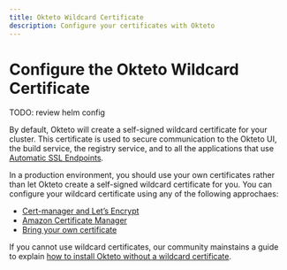```yaml
---
title: Okteto Wildcard Certificate
description: Configure your certificates with Okteto
---
```


# Configure the Okteto Wildcard Certificate

TODO: review helm config

By default, Okteto will create a self-signed wildcard certificate for your cluster. This certificate is used to secure communication to the Okteto UI, the build service, the registry service, and to all the applications that use [Automatic SSL Endpoints](core/ingress/automatic-ssl.mdx).

In a production environment, you should use your own certificates rather than let Okteto create a self-signed wildcard certificate for you. You can configure your wildcard certificate using any of the following approchaes:

- [Cert-manager and Let’s Encrypt](cert-manager.mdx)
- [Amazon Certificate Manager](aws-acm.mdx)
- [Bring your own certificate](bring-your-own-certificate.mdx)

If you cannot use wildcard certificates, our community mainstains a guide to explain [how to install Okteto without a wildcard certificate](https://community.okteto.com/t/how-do-i-install-okteto-without-a-wildcard-certificate/796).